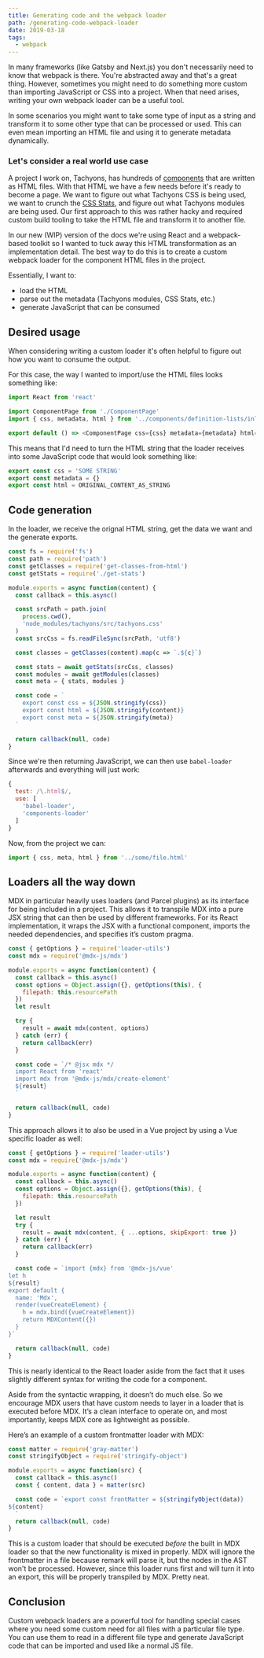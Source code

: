 ```yaml
---
title: Generating code and the webpack loader
path: /generating-code-webpack-loader
date: 2019-03-18
tags:
  - webpack
---
```


In many frameworks (like Gatsby and Next.js) you don't necessarily need to know
that webpack is there. You're abstracted away and that's a great thing.
However, sometimes you might need to do something more custom than importing
JavaScript or CSS into a project. When that need arises, writing your
own webpack loader can be a useful tool.

In some scenarios you might want to take some type of input as a string and
transform it to some other type that can be processed or used. This can even
mean importing an HTML file and using it to generate metadata dynamically.

### Let's consider a real world use case

A project I work on, Tachyons, has hundreds of [components](http://tachyons.io/components/)
that are written as HTML files. With that HTML we have a few needs before
it's ready to become a page. We want to figure out what Tachyons CSS is being
used, we want to crunch the [CSS Stats](https://cssstats.com), and figure
out what Tachyons modules are being used. Our first approach to this was
rather hacky and required custom build tooling to take the HTML file and
transform it to another file.

In our new (WIP) version of the docs we're using React and a webpack-based
toolkit so I wanted to tuck away this HTML transformation as an implementation
detail. The best way to do this is to create a custom webpack loader for
the component HTML files in the project.

Essentially, I want to:

- load the HTML
- parse out the metadata (Tachyons modules, CSS Stats, etc.)
- generate JavaScript that can be consumed

## Desired usage

When considering writing a custom loader it's often helpful to figure out how
you want to consume the output.

For this case, the way I wanted to import/use the HTML files looks something like:

```js
import React from 'react'

import ComponentPage from './ComponentPage'
import { css, metadata, html } from '../components/definition-lists/inline.html'

export default () => <ComponentPage css={css} metadata={metadata} html={html} />
```

This means that I'd need to turn the HTML string that the loader receives into
some JavaScript code that would look something like:

```js
export const css = 'SOME STRING'
export const metadata = {}
export const html = ORIGINAL_CONTENT_AS_STRING
```

## Code generation

In the loader, we receive the orignal HTML string, get the
data we want and the generate exports.

```js
const fs = require('fs')
const path = require('path')
const getClasses = require('get-classes-from-html')
const getStats = require('./get-stats')

module.exports = async function(content) {
  const callback = this.async()

  const srcPath = path.join(
    process.cwd(),
    'node_modules/tachyons/src/tachyons.css'
  )
  const srcCss = fs.readFileSync(srcPath, 'utf8')

  const classes = getClasses(content).map(c => `.${c}`)

  const stats = await getStats(srcCss, classes)
  const modules = await getModules(classes)
  const meta = { stats, modules }

  const code = `
    export const css = ${JSON.stringify(css)}
    export const html = ${JSON.stringify(content)}
    export const meta = ${JSON.stringify(meta)}
  `

  return callback(null, code)
}
```

Since we're then returning JavaScript, we can then use `babel-loader` afterwards
and everything will just work:

```js
{
  test: /\.html$/,
  use: [
    'babel-loader',
    'components-loader'
  ]
}
```

Now, from the project we can:

```js
import { css, meta, html } from '../some/file.html'
```

## Loaders all the way down

MDX in particular heavily uses loaders (and Parcel plugins) as its interface
for being included in a project. This allows it to transpile MDX into a pure
JSX string that can then be used by different frameworks. For its React
implementation, it wraps the JSX with a functional component, imports the
needed dependencies, and specifies it’s custom pragma.

```js
const { getOptions } = require('loader-utils')
const mdx = require('@mdx-js/mdx')

module.exports = async function(content) {
  const callback = this.async()
  const options = Object.assign({}, getOptions(this), {
    filepath: this.resourcePath
  })
  let result

  try {
    result = await mdx(content, options)
  } catch (err) {
    return callback(err)
  }

  const code = `/* @jsx mdx */
  import React from 'react'
  import mdx from '@mdx-js/mdx/create-element'
  ${result}
  `

  return callback(null, code)
}
```

This approach allows it to also be used in a Vue project by using a Vue specific
loader as well:

```js
const { getOptions } = require('loader-utils')
const mdx = require('@mdx-js/mdx')

module.exports = async function(content) {
  const callback = this.async()
  const options = Object.assign({}, getOptions(this), {
    filepath: this.resourcePath
  })

  let result
  try {
    result = await mdx(content, { ...options, skipExport: true })
  } catch (err) {
    return callback(err)
  }

  const code = `import {mdx} from '@mdx-js/vue'
let h
${result}
export default {
  name: 'Mdx',
  render(vueCreateElement) {
    h = mdx.bind({vueCreateElement})
    return MDXContent({})
  }
}`

  return callback(null, code)
}
```

This is nearly identical to the React loader aside from the fact that it uses
slightly different syntax for writing the code for a component.

Aside from the syntactic wrapping, it doesn’t do much else. So we encourage MDX
users that have custom needs to layer in a loader that is executed before MDX.
It’s a clean interface to operate on, and most importantly, keeps MDX core as
lightweight as possible.

Here’s an example of a custom frontmatter loader with MDX:

```js
const matter = require('gray-matter')
const stringifyObject = require('stringify-object')

module.exports = async function(src) {
  const callback = this.async()
  const { content, data } = matter(src)

  const code = `export const frontMatter = ${stringifyObject(data)}
${content}
  `
  return callback(null, code)
}
```

This is a custom loader that should be executed _before_ the built in MDX loader
so that the new functionality is mixed in properly. MDX will ignore the frontmatter
in a file because remark will parse it, but the nodes in the AST won't be processed.
However, since this loader runs first and will turn it into an export, this
will be properly transpiled by MDX. Pretty neat.

## Conclusion

Custom webpack loaders are a powerful tool for handling special cases where you
need some custom need for all files with a particular file type. You can use them
to read in a different file type and generate JavaScript code that can be imported
and used like a normal JS file.

